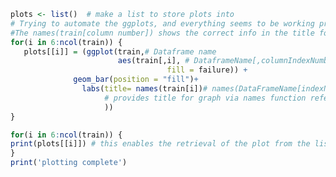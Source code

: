 ```{r Visualization automation to evaluate predictor variables, include=TRUE}
plots <- list()  # make a list to store plots into
# Trying to automate the ggplots, and everything seems to be working properly, but the x input is not showing up properly.
#The names(train[column number]) shows the correct info in the title for the plots. 
for(i in 6:ncol(train)) {
   plots[[i]] = (ggplot(train,# Dataframe name
                        aes(train[,i], # DataframeName[,columnIndexNumber]
                                   fill = failure)) + 
              geom_bar(position = "fill")+
                labs(title= names(train[i])# names(DataFrameName[indexNumber]) = 
                     # provides title for graph via names function referenced by index numbers
                     ))
}

for(i in 6:ncol(train)) {
print(plots[[i]]) # this enables the retrieval of the plot from the list of plots by index number
}
print('plotting complete')
```


